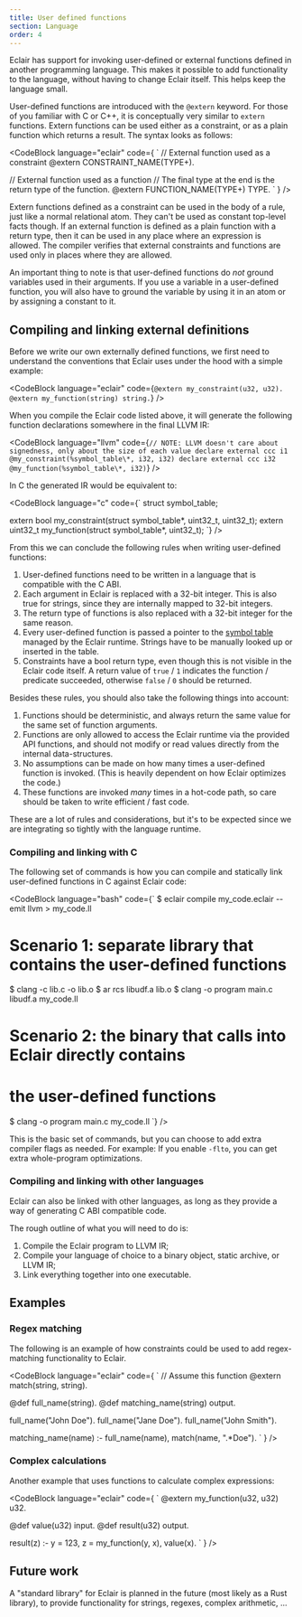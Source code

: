 ```yaml
---
title: User defined functions
section: Language
order: 4
---
```



Eclair has support for invoking user-defined or external functions defined in
another programming language. This makes it possible to add functionality to
the language, without having to change Eclair itself. This helps keep the
language small.

User-defined functions are introduced with the `@extern` keyword. For those of
you familiar with C or C++, it is conceptually very similar to `extern` functions.
Extern functions can be used either as a constraint, or as a plain function which
returns a result. The syntax looks as follows:

<CodeBlock language="eclair" code={
`
// External function used as a constraint
@extern CONSTRAINT_NAME(TYPE+).

// External function used as a function
// The final type at the end is the return type of the function.
@extern FUNCTION_NAME(TYPE+) TYPE.
`
} />

Extern functions defined as a constraint can be used in the body of a rule,
just like a normal relational atom. They can't be used as constant top-level
facts though. If an external function is defined as a plain function with a
return type, then it can be used in any place where an expression is allowed.
The compiler verifies that external constraints and functions are used only in
places where they are allowed.

An important thing to note is that user-defined functions do _not_ ground
variables used in their arguments. If you use a variable in a user-defined
function, you will also have to ground the variable by using it in an atom
or by assigning a constant to it.

## Compiling and linking external definitions

Before we write our own externally defined functions, we first need to
understand the conventions that Eclair uses under the hood with a simple
example:

<CodeBlock
  language="eclair"
  code={`
@extern my_constraint(u32, u32).
@extern my_function(string) string.
`}
/>

When you compile the Eclair code listed above, it will generate the following
function declarations somewhere in the final LLVM IR:

<CodeBlock
  language="llvm"
  code={`
// NOTE: LLVM doesn't care about signedness, only about the size of each value
declare external ccc i1 @my_constraint(%symbol_table\*, i32, i32)
declare external ccc i32 @my_function(%symbol_table\*, i32)
`}
/>

In C the generated IR would be equivalent to:

<CodeBlock
  language="c"
  code={`
struct symbol_table;

extern bool my_constraint(struct symbol_table\*, uint32_t, uint32_t);
extern uint32_t my_function(struct symbol_table\*, uint32_t);
`}
/>

From this we can conclude the following rules when writing user-defined
functions:

1. User-defined functions need to be written in a language that is compatible
   with the C ABI.
2. Each argument in Eclair is replaced with a 32-bit integer. This is also true
   for strings, since they are internally mapped to 32-bit integers.
3. The return type of functions is also replaced with a 32-bit integer for the
   same reason.
4. Every user-defined function is passed a pointer to the
   [symbol table](/runtime/symbol_table) managed by the Eclair runtime. Strings
   have to be manually looked up or inserted in the table.
5. Constraints have a bool return type, even though this is not visible in
   the Eclair code itself. A return value of `true` / `1` indicates the
   function / predicate succeeded, otherwise `false` / `0` should be returned.

Besides these rules, you should also take the following things into account:

1. Functions should be deterministic, and always return the same value for the
   same set of function arguments.
2. Functions are only allowed to access the Eclair runtime via the provided
   API functions, and should not modify or read values directly from the
   internal data-structures.
3. No assumptions can be made on how many times a user-defined function is
   invoked. (This is heavily dependent on how Eclair optimizes the code.)
4. These functions are invoked _many_ times in a hot-code path, so care should
   be taken to write efficient / fast code.

These are a lot of rules and considerations, but it's to be expected since we
are integrating so tightly with the language runtime.

### Compiling and linking with C

The following set of commands is how you can compile and statically link
user-defined functions in C against Eclair code:

<CodeBlock
  language="bash"
  code={`
$ eclair compile my_code.eclair --emit llvm > my_code.ll
# Scenario 1: separate library that contains the user-defined functions
$ clang -c lib.c -o lib.o
$ ar rcs libudf.a lib.o
$ clang -o program main.c libudf.a my_code.ll
# Scenario 2: the binary that calls into Eclair directly contains
# the user-defined functions
$ clang -o program main.c my_code.ll
`}
/>

This is the basic set of commands, but you can choose to add extra compiler
flags as needed. For example: If you enable `-flto`, you can get extra
whole-program optimizations.

### Compiling and linking with other languages

Eclair can also be linked with other languages, as long as they provide a way of
generating C ABI compatible code.

The rough outline of what you will need to do is:

1. Compile the Eclair program to LLVM IR;
2. Compile your language of choice to a binary object, static archive, or LLVM IR;
3. Link everything together into one executable.

## Examples

### Regex matching

The following is an example of how constraints could be used to add
regex-matching functionality to Eclair.

<CodeBlock language="eclair" code={
`
// Assume this function
@extern match(string, string).

@def full_name(string).
@def matching_name(string) output.

full_name("John Doe").
full_name("Jane Doe").
full_name("John Smith").

matching_name(name) :-
   full_name(name),
   match(name, ".\*Doe").
`
} />

### Complex calculations

Another example that uses functions to calculate complex expressions:

<CodeBlock language="eclair" code={
`
@extern my_function(u32, u32) u32.

@def value(u32) input.
@def result(u32) output.

result(z) :-
   y = 123,
   z = my_function(y, x),
   value(x).
`
} />

## Future work

A "standard library" for Eclair is planned in the future (most likely as a
Rust library), to provide functionality for strings, regexes, complex
arithmetic, ...
